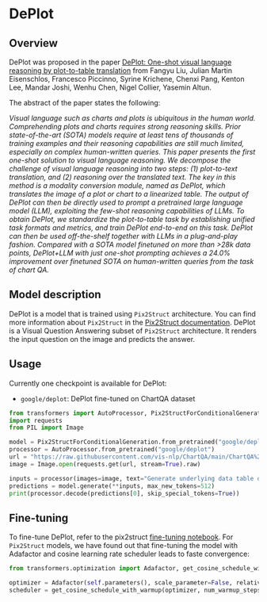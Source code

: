<!--Copyright 2021 The HuggingFace Team. All rights reserved.

Licensed under the Apache License, Version 2.0 (the "License"); you may not use this file except in compliance with
the License. You may obtain a copy of the License at

http://www.apache.org/licenses/LICENSE-2.0

Unless required by applicable law or agreed to in writing, software distributed under the License is distributed on
an "AS IS" BASIS, WITHOUT WARRANTIES OR CONDITIONS OF ANY KIND, either express or implied. See the License for the
specific language governing permissions and limitations under the License.
-->

# DePlot

## Overview 

DePlot was proposed in the paper [DePlot: One-shot visual language reasoning by plot-to-table translation](https://arxiv.org/abs/2212.10505) from Fangyu Liu, Julian Martin Eisenschlos, Francesco Piccinno, Syrine Krichene, Chenxi Pang, Kenton Lee, Mandar Joshi, Wenhu Chen, Nigel Collier, Yasemin Altun.

The abstract of the paper states the following:

*Visual language such as charts and plots is ubiquitous in the human world. Comprehending plots and charts requires strong reasoning skills. Prior state-of-the-art (SOTA) models require at least tens of thousands of training examples and their reasoning capabilities are still much limited, especially on complex human-written queries. This paper presents the first one-shot solution to visual language reasoning. We decompose the challenge of visual language reasoning into two steps: (1) plot-to-text translation, and (2) reasoning over the translated text. The key in this method is a modality conversion module, named as DePlot, which translates the image of a plot or chart to a linearized table. The output of DePlot can then be directly used to prompt a pretrained large language model (LLM), exploiting the few-shot reasoning capabilities of LLMs. To obtain DePlot, we standardize the plot-to-table task by establishing unified task formats and metrics, and train DePlot end-to-end on this task. DePlot can then be used off-the-shelf together with LLMs in a plug-and-play fashion. Compared with a SOTA model finetuned on more than >28k data points, DePlot+LLM with just one-shot prompting achieves a 24.0% improvement over finetuned SOTA on human-written queries from the task of chart QA.*

## Model description

DePlot is a model that is trained using `Pix2Struct` architecture. You can find more information about `Pix2Struct` in the [Pix2Struct documentation](https://huggingface.co/docs/transformers/main/en/model_doc/pix2struct).
DePlot is a Visual Question Answering subset of `Pix2Struct` architecture. It renders the input question on the image and predicts the answer.

## Usage

Currently one checkpoint is available for DePlot:

- `google/deplot`: DePlot fine-tuned on ChartQA dataset 


```python
from transformers import AutoProcessor, Pix2StructForConditionalGeneration
import requests
from PIL import Image

model = Pix2StructForConditionalGeneration.from_pretrained("google/deplot")
processor = AutoProcessor.from_pretrained("google/deplot")
url = "https://raw.githubusercontent.com/vis-nlp/ChartQA/main/ChartQA%20Dataset/val/png/5090.png"
image = Image.open(requests.get(url, stream=True).raw)

inputs = processor(images=image, text="Generate underlying data table of the figure below:", return_tensors="pt")
predictions = model.generate(**inputs, max_new_tokens=512)
print(processor.decode(predictions[0], skip_special_tokens=True))
```

## Fine-tuning

To fine-tune DePlot, refer to the pix2struct [fine-tuning notebook](https://github.com/huggingface/notebooks/blob/main/examples/image_captioning_pix2struct.ipynb). For `Pix2Struct` models, we have found out that fine-tuning the model with Adafactor and cosine learning rate scheduler leads to faste convergence:
```python
from transformers.optimization import Adafactor, get_cosine_schedule_with_warmup

optimizer = Adafactor(self.parameters(), scale_parameter=False, relative_step=False, lr=0.01, weight_decay=1e-05)
scheduler = get_cosine_schedule_with_warmup(optimizer, num_warmup_steps=1000, num_training_steps=40000)
```